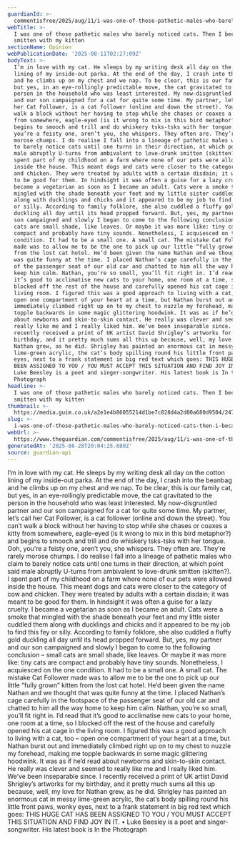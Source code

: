 ```yaml
---
guardianId: >-
  commentisfree/2025/aug/11/i-was-one-of-those-pathetic-males-who-barely-noticed-cats-then-i-became-smitten-with-my-kitten
webTitle: >-
  I was one of those pathetic males who barely noticed cats. Then I became
  smitten with my kitten
sectionName: Opinion
webPublicationDate: '2025-08-11T02:27:09Z'
bodyText: >-
  I’m in love with my cat. He sleeps by my writing desk all day on the cotton
  lining of my inside-out parka. At the end of the day, I crash into the beanbag
  and he climbs up on my chest and we nap. To be clear, this is our family cat,
  but yes, in an eye-rollingly predictable move, the cat gravitated to the
  person in the household who was least interested. My now-disgruntled partner
  and our son campaigned for a cat for quite some time. My partner, let’s call
  her Cat Follower, is a cat follower (online and down the street). You can’t
  walk a block without her having to stop while she chases or coaxes a kitty
  from somewhere, eagle-eyed (is it wrong to mix in this bird metaphor?) and
  begins to smooch and trill and do whiskery tsks-tsks with her tongue. Ooh,
  you’re a feisty one, aren’t you, she whispers. They often are. They’re rarely
  morose chumps. I do realise I fall into a lineage of pathetic males who claim
  to barely notice cats until one turns in their direction, at which point said
  male abruptly U-turns from ambivalent to love-drunk smitten (skitten?). I
  spent part of my childhood on a farm where none of our pets were allowed
  inside the house. This meant dogs and cats were closer to the category of cow
  and chicken. They were treated by adults with a certain disdain; it was meant
  to be good for them. In hindsight it was often a guise for a lazy cruelty. I
  became a vegetarian as soon as I became an adult. Cats were a smoke that
  mingled with the shade beneath your feet and my little sister cuddled them
  along with ducklings and chicks and it appeared to be my job to find this fey
  or silly. According to family folklore, she also cuddled a fluffy gold
  duckling all day until its head propped forward. But, yes, my partner and our
  son campaigned and slowly I began to come to the following conclusion – small
  cats are small shade, like leaves. Or maybe it was more like: tiny cats are
  compact and probably have tiny sounds. Nonetheless, I acquiesced on the one
  condition. It had to be a small one. A small cat. The mistake Cat Follower
  made was to allow me to be the one to pick up our little “fully grown” kitten
  from the lost cat hotel. He’d been given the name Nathan and we thought that
  was quite funny at the time. I placed Nathan’s cage carefully in the footspace
  of the passenger seat of our old car and chatted to him all the way home to
  keep him calm. Nathan, you’re so small, you’ll fit right in. I’d read that
  it’s good to acclimatise new cats to your home, one room at a time, so I
  blocked off the rest of the house and carefully opened his cat cage in the
  living room. I figured this was a good approach to living with a cat, too –
  open one compartment of your heart at a time, but Nathan burst out and
  immediately climbed right up on to my chest to nuzzle my forehead, making me
  topple backwards in some magic glittering hoodwink. It was as if he’d read
  about newborns and skin-to-skin contact. He really was clever and seemed to
  really like me and I really liked him. We’ve been inseparable since. I
  recently received a print of UK artist David Shrigley’s artworks for my
  birthday, and it pretty much sums all this up because, well, my love for
  Nathan grew, as he did. Shrigley has painted an enormous cat in messy
  lime-green acrylic, the cat’s body spilling round his little front paws, wonky
  eyes, next to a frank statement in big red text which goes: THIS HUGE CAT HAS
  BEEN ASSIGNED TO YOU / YOU MUST ACCEPT THIS SITUATION AND FIND JOY IN IT. •
  Luke Beesley is a poet and singer-songwriter. His latest book is In the
  Photograph
headline: >-
  I was one of those pathetic males who barely noticed cats. Then I became
  smitten with my kitten
thumbnail: >-
  https://media.guim.co.uk/a2e1e4b86055214d1be7c828d4a2d00a680d9504/247_0_3779_3024/500.jpg
slug: >-
  i-was-one-of-those-pathetic-males-who-barely-noticed-cats-then-i-became-smitten-with-my-kitten
webUrl: >-
  https://www.theguardian.com/commentisfree/2025/aug/11/i-was-one-of-those-pathetic-males-who-barely-noticed-cats-then-i-became-smitten-with-my-kitten
generatedAt: '2025-08-28T20:04:25.880Z'
source: guardian-api
---
```

I’m in love with my cat. He sleeps by my writing desk all day on the cotton lining of my inside-out parka. At the end of the day, I crash into the beanbag and he climbs up on my chest and we nap. To be clear, this is our family cat, but yes, in an eye-rollingly predictable move, the cat gravitated to the person in the household who was least interested. My now-disgruntled partner and our son campaigned for a cat for quite some time. My partner, let’s call her Cat Follower, is a cat follower (online and down the street). You can’t walk a block without her having to stop while she chases or coaxes a kitty from somewhere, eagle-eyed (is it wrong to mix in this bird metaphor?) and begins to smooch and trill and do whiskery tsks-tsks with her tongue. Ooh, you’re a feisty one, aren’t you, she whispers. They often are. They’re rarely morose chumps. I do realise I fall into a lineage of pathetic males who claim to barely notice cats until one turns in their direction, at which point said male abruptly U-turns from ambivalent to love-drunk smitten (skitten?). I spent part of my childhood on a farm where none of our pets were allowed inside the house. This meant dogs and cats were closer to the category of cow and chicken. They were treated by adults with a certain disdain; it was meant to be good for them. In hindsight it was often a guise for a lazy cruelty. I became a vegetarian as soon as I became an adult. Cats were a smoke that mingled with the shade beneath your feet and my little sister cuddled them along with ducklings and chicks and it appeared to be my job to find this fey or silly. According to family folklore, she also cuddled a fluffy gold duckling all day until its head propped forward. But, yes, my partner and our son campaigned and slowly I began to come to the following conclusion – small cats are small shade, like leaves. Or maybe it was more like: tiny cats are compact and probably have tiny sounds. Nonetheless, I acquiesced on the one condition. It had to be a small one. A small cat. The mistake Cat Follower made was to allow me to be the one to pick up our little “fully grown” kitten from the lost cat hotel. He’d been given the name Nathan and we thought that was quite funny at the time. I placed Nathan’s cage carefully in the footspace of the passenger seat of our old car and chatted to him all the way home to keep him calm. Nathan, you’re so small, you’ll fit right in. I’d read that it’s good to acclimatise new cats to your home, one room at a time, so I blocked off the rest of the house and carefully opened his cat cage in the living room. I figured this was a good approach to living with a cat, too – open one compartment of your heart at a time, but Nathan burst out and immediately climbed right up on to my chest to nuzzle my forehead, making me topple backwards in some magic glittering hoodwink. It was as if he’d read about newborns and skin-to-skin contact. He really was clever and seemed to really like me and I really liked him. We’ve been inseparable since. I recently received a print of UK artist David Shrigley’s artworks for my birthday, and it pretty much sums all this up because, well, my love for Nathan grew, as he did. Shrigley has painted an enormous cat in messy lime-green acrylic, the cat’s body spilling round his little front paws, wonky eyes, next to a frank statement in big red text which goes: THIS HUGE CAT HAS BEEN ASSIGNED TO YOU / YOU MUST ACCEPT THIS SITUATION AND FIND JOY IN IT. • Luke Beesley is a poet and singer-songwriter. His latest book is In the Photograph
